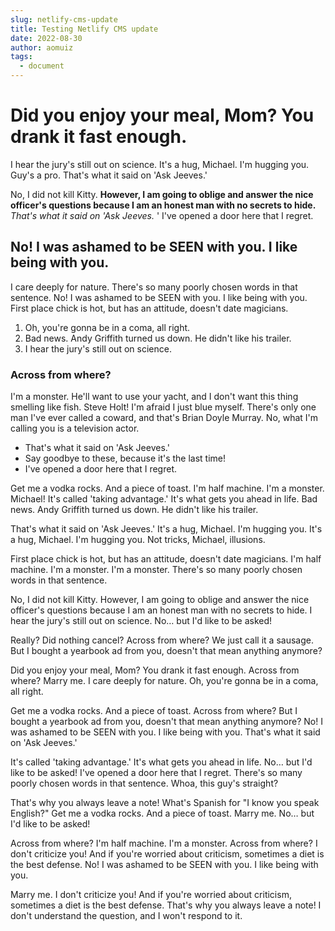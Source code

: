 ```yaml
---
slug: netlify-cms-update
title: Testing Netlify CMS update
date: 2022-08-30
author: aomuiz
tags:
  - document
---
```

# Did you enjoy your meal, Mom? You drank it fast enough.

I hear the jury's still out on science. It's a hug, Michael. I'm hugging you. Guy's a pro. That's what it said on 'Ask Jeeves.'

No, I did not kill Kitty. __However, I am going to oblige and answer the nice officer's questions because I am an honest man with no secrets to hide.__ *That's what it said on 'Ask Jeeves.* ' I've opened a door here that I regret.

## No! I was ashamed to be SEEN with you. I like being with you.

I care deeply for nature. There's so many poorly chosen words in that sentence. No! I was ashamed to be SEEN with you. I like being with you. First place chick is hot, but has an attitude, doesn't date magicians.

1. Oh, you're gonna be in a coma, all right.
2. Bad news. Andy Griffith turned us down. He didn't like his trailer.
3. I hear the jury's still out on science.

### Across from where?

I'm a monster. He'll want to use your yacht, and I don't want this thing smelling like fish. Steve Holt! I'm afraid I just blue myself. There's only one man I've ever called a coward, and that's Brian Doyle Murray. No, what I'm calling you is a television actor.

* That's what it said on 'Ask Jeeves.'
* Say goodbye to these, because it's the last time!
* I've opened a door here that I regret.

Get me a vodka rocks. And a piece of toast. I'm half machine. I'm a monster. Michael! It's called 'taking advantage.' It's what gets you ahead in life. Bad news. Andy Griffith turned us down. He didn't like his trailer.

That's what it said on 'Ask Jeeves.' It's a hug, Michael. I'm hugging you. It's a hug, Michael. I'm hugging you. Not tricks, Michael, illusions.

First place chick is hot, but has an attitude, doesn't date magicians. I'm half machine. I'm a monster. I'm a monster. There's so many poorly chosen words in that sentence.

No, I did not kill Kitty. However, I am going to oblige and answer the nice officer's questions because I am an honest man with no secrets to hide. I hear the jury's still out on science. No… but I'd like to be asked!

Really? Did nothing cancel? Across from where? We just call it a sausage. But I bought a yearbook ad from you, doesn't that mean anything anymore?

Did you enjoy your meal, Mom? You drank it fast enough. Across from where? Marry me. I care deeply for nature. Oh, you're gonna be in a coma, all right.

Get me a vodka rocks. And a piece of toast. Across from where? But I bought a yearbook ad from you, doesn't that mean anything anymore? No! I was ashamed to be SEEN with you. I like being with you. That's what it said on 'Ask Jeeves.'

It's called 'taking advantage.' It's what gets you ahead in life. No… but I'd like to be asked! I've opened a door here that I regret. There's so many poorly chosen words in that sentence. Whoa, this guy's straight?

That's why you always leave a note! What's Spanish for "I know you speak English?" Get me a vodka rocks. And a piece of toast. Marry me. No… but I'd like to be asked!

Across from where? I'm half machine. I'm a monster. Across from where? I don't criticize you! And if you're worried about criticism, sometimes a diet is the best defense. No! I was ashamed to be SEEN with you. I like being with you.

Marry me. I don't criticize you! And if you're worried about criticism, sometimes a diet is the best defense. That's why you always leave a note! I don't understand the question, and I won't respond to it.
